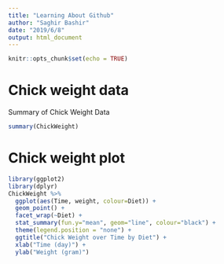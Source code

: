 ```yaml
---
title: "Learning About Github"
author: "Saghir Bashir"
date: "2019/6/8"
output: html_document
---
```


```r
knitr::opts_chunk$set(echo = TRUE)
```

# Chick weight data

Summary of Chick Weight Data
```r
summary(ChickWeight)
```
# Chick weight plot

```r
library(ggplot2)
library(dplyr)
ChickWeight %>% 
  ggplot(aes(Time, weight, colour=Diet)) +
  geom_point() +
  facet_wrap(~Diet) + 
  stat_summary(fun.y="mean", geom="line", colour="black") +
  theme(legend.position = "none") +
  ggtitle("Chick Weight over Time by Diet") +
  xlab("Time (day)") +
  ylab("Weight (gram)")
```